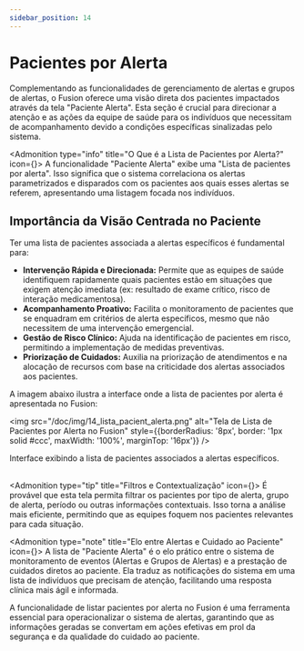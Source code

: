```yaml
---
sidebar_position: 14
---
```



# Pacientes por Alerta

Complementando as funcionalidades de gerenciamento de alertas e grupos de alertas, o Fusion oferece uma visão direta dos pacientes impactados através da tela "Paciente Alerta". Esta seção é crucial para direcionar a atenção e as ações da equipe de saúde para os indivíduos que necessitam de acompanhamento devido a condições específicas sinalizadas pelo sistema.

<Admonition type="info" title="O Que é a Lista de Pacientes por Alerta?" icon={<AlertTriangle />}>
  A funcionalidade "Paciente Alerta" exibe uma "Lista de pacientes por alerta". Isso significa que o sistema correlaciona os alertas parametrizados e disparados com os pacientes aos quais esses alertas se referem, apresentando uma listagem focada nos indivíduos.
</Admonition>

## Importância da Visão Centrada no Paciente

Ter uma lista de pacientes associada a alertas específicos é fundamental para:

* **Intervenção Rápida e Direcionada:** Permite que as equipes de saúde identifiquem rapidamente quais pacientes estão em situações que exigem atenção imediata (ex: resultado de exame crítico, risco de interação medicamentosa).
* **Acompanhamento Proativo:** Facilita o monitoramento de pacientes que se enquadram em critérios de alerta específicos, mesmo que não necessitem de uma intervenção emergencial.
* **Gestão de Risco Clínico:** Ajuda na identificação de pacientes em risco, permitindo a implementação de medidas preventivas.
* **Priorização de Cuidados:** Auxilia na priorização de atendimentos e na alocação de recursos com base na criticidade dos alertas associados aos pacientes.

A imagem abaixo ilustra a interface onde a lista de pacientes por alerta é apresentada no Fusion:

<img src="/doc/img/14_lista_pacient_alerta.png" alt="Tela de Lista de Pacientes por Alerta no Fusion" style={{borderRadius: '8px', border: '1px solid #ccc', maxWidth: '100%', marginTop: '16px'}} />
<figcaption style={{textAlign: 'center', fontSize: '0.9em', color: '#666', marginTop: '4px'}}>Interface exibindo a lista de pacientes associados a alertas específicos.</figcaption>

<br/>

<Admonition type="tip" title="Filtros e Contextualização" icon={<ListFilter />}>
  É provável que esta tela permita filtrar os pacientes por tipo de alerta, grupo de alerta, período ou outras informações contextuais. Isso torna a análise mais eficiente, permitindo que as equipes foquem nos pacientes relevantes para cada situação.
</Admonition>

<Admonition type="note" title="Elo entre Alertas e Cuidado ao Paciente" icon={<Stethoscope />}>
  A lista de "Paciente Alerta" é o elo prático entre o sistema de monitoramento de eventos (Alertas e Grupos de Alertas) e a prestação de cuidados diretos ao paciente. Ela traduz as notificações do sistema em uma lista de indivíduos que precisam de atenção, facilitando uma resposta clínica mais ágil e informada.
</Admonition>

A funcionalidade de listar pacientes por alerta no Fusion é uma ferramenta essencial para operacionalizar o sistema de alertas, garantindo que as informações geradas se convertam em ações efetivas em prol da segurança e da qualidade do cuidado ao paciente.